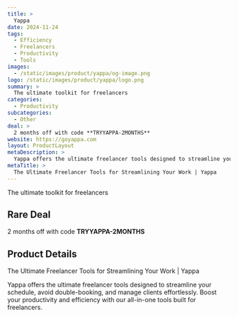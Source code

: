 ```yaml
---
title: >
  Yappa
date: 2024-11-24
tags:
  - Efficiency
  - Freelancers
  - Productivity
  - Tools
images:
  - /static/images/product/yappa/og-image.png
logo: /static/images/product/yappa/logo.png
summary: >
  The ultimate toolkit for freelancers
categories:
  - Productivity
subcategories:
  - Other
deal: >
  2 months off with code **TRYYAPPA-2MONTHS**
website: https://goyappa.com
layout: ProductLayout
metaDescription: >
  Yappa offers the ultimate freelancer tools designed to streamline your schedule, avoid double-booking, and manage clients effortlessly. Boost your productivity and efficiency with our all-in-one tools built for freelancers.
metaTitle: >
  The Ultimate Freelancer Tools for Streamlining Your Work | Yappa
---
```

The ultimate toolkit for freelancers

## Rare Deal

2 months off with code **TRYYAPPA-2MONTHS**

## Product Details
The Ultimate Freelancer Tools for Streamlining Your Work | Yappa

Yappa offers the ultimate freelancer tools designed to streamline your schedule, avoid double-booking, and manage clients effortlessly. Boost your productivity and efficiency with our all-in-one tools built for freelancers.
